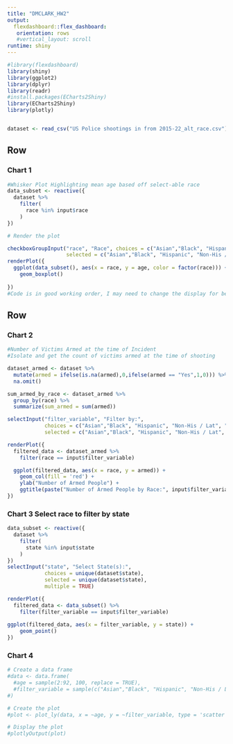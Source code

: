 ```yaml
---
title: "DMCLARK_HW2"
output: 
  flexdashboard::flex_dashboard:
   orientation: rows
   #vertical_layout: scroll
runtime: shiny
---
```


```r
#library(flexdashboard)
library(shiny)
library(ggplot2)
library(dplyr)
library(readr)
#install.packages(ECharts2Shiny)
library(ECharts2Shiny)
library(plotly)


dataset <- read_csv("US Police shootings in from 2015-22_alt_race.csv")
```
Row
-------------------------

### Chart 1 

```r
#Whisker Plot Highlighting mean age based off select-able race
data_subset <- reactive({
  dataset %>%
    filter(
      race %in% input$race
    )
})

# Render the plot 

checkboxGroupInput("race", "Race", choices = c("Asian","Black", "Hispanic", "Non-His / Lat", "Other", "Pacific Islander", "White"),
                   selected = c("Asian","Black", "Hispanic", "Non-His / Lat", "Other", "Pacific Islander", "White"), inline = TRUE)
renderPlot({
  ggplot(data_subset(), aes(x = race, y = age, color = factor(race))) +
    geom_boxplot()
  
})
#Code is in good working order, I may need to change the display for better visuals 
```

Row {.tabset}
-----------------------

### Chart 2
```r
#Number of Victims Armed at the time of Incident
#Isolate and get the count of victims armed at the time of shooting

dataset_armed <- dataset %>%
  mutate(armed = ifelse(is.na(armed),0,ifelse(armed == "Yes",1,0))) %>%
  na.omit()

sum_armed_by_race <- dataset_armed %>%
  group_by(race) %>%
  summarize(sum_armed = sum(armed))

selectInput("filter_variable", "Filter by:", 
            choices = c("Asian","Black", "Hispanic", "Non-His / Lat", "Other", "Pacific Islander", "White"), 
            selected = c("Asian","Black", "Hispanic", "Non-His / Lat", "Other", "Pacific Islander", "White"))

renderPlot({
  filtered_data <- dataset_armed %>%
    filter(race == input$filter_variable)

  ggplot(filtered_data, aes(x = race, y = armed)) +
    geom_col(fill = 'red') +
    ylab("Number of Armed People") +
    ggtitle(paste("Number of Armed People by Race:", input$filter_variable))
})

```

### Chart 3 Select race to filter by state 
```r

data_subset <- reactive({
  dataset %>%
    filter(
      state %in% input$state
    )
})
selectInput("state", "Select State(s):", 
            choices = unique(dataset$state), 
            selected = unique(dataset$state),
            multiple = TRUE)

renderPlot({
  filtered_data <- data_subset() %>%
    filter(filter_variable == input$filter_variable)
    
ggplot(filtered_data, aes(x = filter_variable, y = state)) +
    geom_point()
})
```

### Chart 4
```r
# Create a data frame
#data <- data.frame(
  #age = sample(2:92, 100, replace = TRUE),
  #filter_variable = sample(c("Asian","Black", "Hispanic", "Non-His / Lat", "Other", "Pacific Islander", "White"), 100, replace = TRUE)
#)

# Create the plot
#plot <- plot_ly(data, x = ~age, y = ~filter_variable, type = 'scatter', mode = 'markers')

# Display the plot
#plotlyOutput(plot)
```
